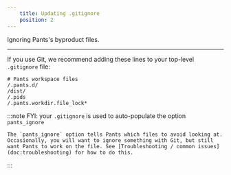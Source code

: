 ```yaml
---
    title: Updating .gitignore
    position: 2
---
```



Ignoring Pants's byproduct files.

---

If you use Git, we recommend adding these lines to your top-level `.gitignore` file:
```text title=".gitignore"
# Pants workspace files
/.pants.d/
/dist/
/.pids
/.pants.workdir.file_lock*
```



:::note FYI: your `.gitignore` is used to auto-populate the option `pants_ignore`

    The `pants_ignore` option tells Pants which files to avoid looking at. Occasionally, you will want to ignore something with Git, but still want Pants to work on the file. See [Troubleshooting / common issues](doc:troubleshooting) for how to do this.

:::